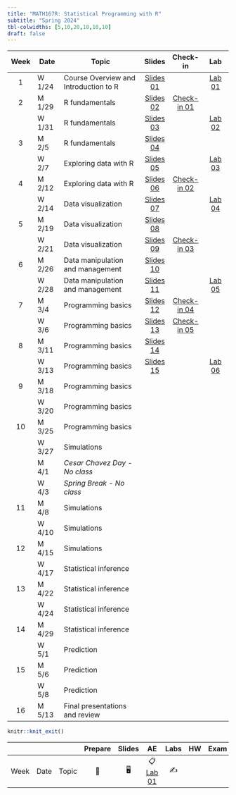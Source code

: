 ```yaml
---
title: "MATH167R: Statistical Programming with R"
subtitle: "Spring 2024"
tbl-colwidths: [5,10,20,10,10,10]
draft: false
---
```


::: column-screen-inset-right
| Week | Date   | Topic                                 |                                   Slides                                    |                           Check-in                            |                      Lab                      |
|:-------:|---------|---------------------------|:-------:|:-------:|:-------:|
|  1   | W 1/24 | Course Overview and Introduction to R |          [Slides 01](slides/01_overview.html){.label .label-green}          |                                                               | [Lab 01](labs/01_lab.html){.label .label-red} |
|  2   | M 1/29 | R fundamentals                        |      [Slides 02](slides/02_objects-classes.html){.label .label-green}       | [Check-in 01](checkins/01_checkin.html){.label .label-purple} |                                               |
|      | W 1/31 | R fundamentals                        | [Slides 03](slides/03_functions-vectors-matrices.html){.label .label-green} |                                                               | [Lab 02](labs/02_lab.html){.label .label-red} |
|  3   | M 2/5  | R fundamentals                        |     [Slides 04](slides/04_lists-data-frames.html){.label .label-green}      |                                                               |                                               |
|      | W 2/7  | Exploring data with R                 |       [Slides 05](slides/05_exploring-data.html){.label .label-green}       |                                                               | [Lab 03](labs/03_lab.html){.label .label-red} |
|  4   | M 2/12 | Exploring data with R                 |       [Slides 06](slides/06_factors-groups.html){.label .label-green}       | [Check-in 02](checkins/02_checkin.html){.label .label-purple} |                                               |
|      | W 2/14 | Data visualization                    |      [Slides 07](slides/07_visualizing-data.html){.label .label-green}      |                                                               | [Lab 04](labs/04_lab.html){.label .label-red} |
|  5   | M 2/19 | Data visualization                    |   [Slides 08](slides/08_advanced-visualization.html){.label .label-green}   |                                                               |                                               |
|      | W 2/21 | Data visualization                    |        [Slides 09](slides/09_merging-data.html){.label .label-green}        | [Check-in 03](checkins/03_checkin.html){.label .label-purple} |                                               |
|  6   | M 2/26 | Data manipulation and management      |    [Slides 10](slides/10_data-management.html){.label .label-green}                                                                          |                                                               |                                               |
|      | W 2/28 | Data manipulation and management      |    [Slides 11](slides/11_spatial-data.html){.label .label-green}                                                                          |                                                               |  [Lab 05](labs/05_lab.html){.label .label-red}                                             |
|  7   | M 3/4  | Programming basics                    |  [Slides 12](slides/12_programming-basics.html){.label .label-green}                                                                            |      [Check-in 04](checkins/04_checkin.html){.label .label-purple}                                                         |                                               |
|      | W 3/6  | Programming basics                       |  [Slides 13](slides/13_functions-loops.html){.label .label-green}                                                                            |      [Check-in 05](checkins/05_checkin.html){.label .label-purple}                                                           |                                               |
|  8   | M 3/11 | Programming basics                    |  [Slides 14](slides/14_environment-scope.html){.label .label-green}                                                                            |                                                               |                                               |
|      | W 3/13 | Programming basics                    |  [Slides 15](slides/15_data-analysis-functions.html){.label .label-green}                                                                           |                                                               |  [Lab 06](labs/06_lab.html){.label .label-red}                                               |
|  9   | M 3/18 | Programming basics                    |                                                                             |                                                               |                                               |
|      | W 3/20 | Programming basics                    |                                                                             |                                                               |                                               |
|  10  | M 3/25 | Programming basics                    |                                                                             |                                                               |                                               |
|      | W 3/27 | Simulations                           |                                                                             |                                                               |                                               |
|      | M 4/1  | *Cesar Chavez Day - No class*         |                                                                             |                                                               |                                               |
|      | W 4/3  | *Spring Break - No class*             |                                                                             |                                                               |                                               |
|  11  | M 4/8  | Simulations                           |                                                                             |                                                               |                                               |
|      | W 4/10 | Simulations                           |                                                                             |                                                               |                                               |
|  12  | M 4/15 | Simulations                           |                                                                             |                                                               |                                               |
|      | W 4/17 | Statistical inference                 |                                                                             |                                                               |                                               |
|  13  | M 4/22 | Statistical inference                 |                                                                             |                                                               |                                               |
|      | W 4/24 | Statistical inference                 |                                                                             |                                                               |                                               |
|  14  | M 4/29 | Statistical inference                 |                                                                             |                                                               |                                               |
|      | W 5/1  | Prediction                            |                                                                             |                                                               |                                               |
|  15  | M 5/6  | Prediction                            |                                                                             |                                                               |                                               |
|      | W 5/8  | Prediction                            |                                                                             |                                                               |                                               |
|  16  | M 5/13 | Final presentations and review        |                                                                             |                                                               |                                               |
:::

```r
knitr::knit_exit()
```

|      |      |       | Prepare | Slides |                    AE                    | Labs | HW  | Exam | Project |
|--------|--------|--------|:------:|:------:|:------:|:------:|:------:|:------:|:------:|
| Week | Date | Topic |   📖    |   🖥️   | 📋 [Lab 01](hello){.label .label-purple} |  ✍️  |     |      |         |
